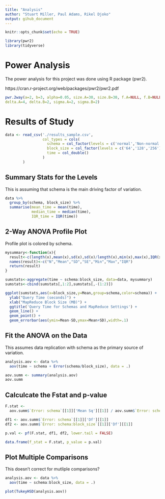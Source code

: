 ```yaml
---
title: "Analysis"
author: "Stuart Miller, Paul Adams, Rikel Djoko"
output: gihub_document
---
```


```r
knitr::opts_chunk$set(echo = TRUE)
```

```r
library(pwr2)
library(tidyverse)
```

# Power Analysis

The power analysis for this project was done using R package (pwr2).

https://cran.r-project.org/web/packages/pwr2/pwr2.pdf


```r

pwr.2way(a=2, b=3, alpha=0.05, size.A=30, size.B=30, f.A=NULL, f.B=NULL,
delta.A=4, delta.B=2, sigma.A=2, sigma.B=2)
```


# Results of Study

```r
data <- read_csv('./results_sample.csv',
                 col_types = cols(
                   schema = col_factor(levels = c('normal','Non-normal')),
                   block_size = col_factor(levels = c('64','128','256')),
                   time = col_double()
                 )
        )
```

## Summary Stats for the Levels

This is assuming that schema is the main driving factor of variation.

```r
data %>% 
  group_by(schema, block_size) %>% 
  summarise(mean_time = mean(time),
            median_time = median(time),
            IQR_time = IQR(time))
```

## 2-Way ANOVA Profile Plot

Profile plot is colored by schema.

```r
mysummary<-function(x){
  result<-c(length(x),mean(x),sd(x),sd(x)/length(x),min(x),max(x),IQR(x))
  names(result)<-c("N","Mean","SD","SE","Min","Max","IQR")
  return(result)
}

sumstats<-aggregate(time ~ schema:block_size, data=data, mysummary)
sumstats<-cbind(sumstats[,1:2],sumstats[,-(1:2)])

ggplot(sumstats,aes(x=block_size,y=Mean,group=schema,color=schema)) +
  ylab("Query Time (seconds)") +
  xlab("MapReduce Block Size (MB)") +
  ggtitle('Query Time for Schemas and MapReduce Settings') +
  geom_line() +
  geom_point() +
  geom_errorbar(aes(ymin=Mean-SD,ymax=Mean+SD),width=.1)
```


## Fit the ANOVA on the Data

This assumes data replication with schema as the primary source of variation.

```r
analysis.aov <- data %>% 
  aov(time ~ schema + Error(schema/block_size), data = .)

aov.summ <- summary(analysis.aov)
aov.summ
```

## Calculcate the Fstat and p-value

```r
F.stat <- 
  aov.summ$`Error: schema`[[1]]['Mean Sq'][[1]] / aov.summ$`Error: schema:block_size`[[1]]['Mean Sq'][[1]]

df1 <- aov.summ$`Error: schema`[[1]]['Df'][[1]]
df2 <- aov.summ$`Error: schema:block_size`[[1]]['Df'][[1]]

p.val <- pf(F.stat, df1, df2, lower.tail = FALSE)

data.frame(f_stat = F.stat, p_value = p.val)
```

## Plot Multiple Comparisons

This doesn't correct for mutliple comparisons?

```r
analysis.aov <- data %>% 
  aov(time ~ schema:block_size, data = .)

plot(TukeyHSD(analysis.aov))
```






